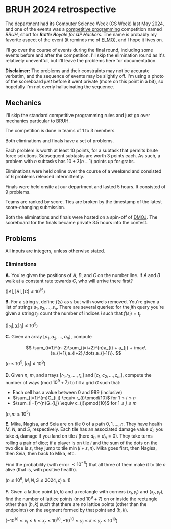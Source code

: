 # BRUH 2024 retrospective

The department had its Computer Science Week (CS Week) last May 2024, and one of the events was a [competitive programming](https://en.wikipedia.org/wiki/Competitive_programming) competition named _BRUH_, short for _**B**attle **R**oyale for **U**P **H**ackers_. The name is probably my favorite aspect of the event (it reminds me of [ELMO](https://web.evanchen.cc/elmo/index.html)), and I hope it lives on.

I'll go over the course of events during the final round, including some events before and after the competition. I'll skip the elimination round as it's relatively uneventful, but I'll leave the problems here for documentation.

**Disclaimer:** The problems and their constraints may not be accurate verbatim, and the sequence of events may be slightly off. I'm using a photo of the scoreboard _just_ before it went private (more on this point in a bit), so hopefully I'm not overly hallucinating the sequence.

## Mechanics

I'll skip the standard competitive programming rules and just go over mechanics particular to BRUH.

The competition is done in teams of 1 to 3 members.

Both eliminations and finals have a set of problems.

Each problem is worth at least $10$ points, for a subtask that permits brute force solutions. Subsequent subtasks are worth $3$ points each. As such, a problem with $n$ subtasks has $10 + 3(n-1)$ points up for grabs.

Eliminations were held online over the course of a weekend and consisted of 6 problems released intermittently.

Finals were held onsite at our department and lasted 5 hours. It consisted of 9 problems.

Teams are ranked by score. Ties are broken by the timestamp of the latest score-changing submission.

Both the eliminations and finals were hosted on a spin-off of [DMOJ](https://dmoj.ca/). The scoreboard for the finals became private 3.5 hours into the contest.

## Problems

All inputs are integers, unless otherwise stated.

### Eliminations

**A.** You're given the positions of $A$, $B$, and $C$ on the number line. If $A$ and $B$ walk at a constant rate towards $C$, who will arrive there first?

$(|A|, |B|, |C| \le 10^{15})$

**B.** For a string $s$, define $f(s)$ as $s$ but with vowels removed. You're given a list of strings $s_1, s_2, \dots, s_n$. There are several queries: for the $j$th query you're given a string $t_j$; count the number of indices $i$ such that $f(s_i) = t_j$.

$(|s_i|, \sum|t_j| \le 10^5)$

**C.** Given an array $[a_1, a_2, \dots, a_n]$, compute

$$
\sum_{i=1}^{n-2}\sum_{j=i+2}^{n}a_{i} + a_{j} + \max\{a_{i+1},a_{i+2},\dots,a_{j-1}\}.
$$

$(n \le 10^5, |a_i| \le 10^9)$

**D.** Given $n$, $m$, and arrays $[r_1, r_2, \dots, r_n]$ and $[c_1, c_2, \dots, c_m]$, compute the number of ways (mod $10^9+7$) to fill a grid $G$ such that:

- Each cell has a value between $0$ and $999$ (inclusive)
- $\sum_{j=1}^{m}G_{i,j} \equiv r_{i}\pmod{10}$ for $1 \le i \le n$
- $\sum_{i=1}^{n}G_{i,j} \equiv c_{j}\pmod{10}$ for $1 \le j \le m$

$(n, m \le 10^{5})$

**E.** Mika, Nagisa, and Seia are on tile $0$ of a path $0, 1, \dots, n$. They have health $M$, $N$, and $S$, respectively. Each tile has an associated damage value $d_i$; you take $d_i$ damage if you land on tile $i$ (here $d_0 = d_n = 0$). They take turns rolling a pair of dice; if a player is on tile $i$ and the sum of the dots on the two dice is $s$, they jump to tile $\min(i+s, n)$. Mika goes first, then Nagisa, then Seia, then back to Mika, etc.

Find the probability (with error $< 10^{-6}$) that all three of them make it to tile $n$ alive (that is, with positive health).

$(n \le 10^6, M, N, S \le 2024, d_i \ge 1)$

**F.** Given a lattice point $(h, k)$ and a rectangle with corners $(x_l, y_l)$ and $(x_r, y_r)$, find the number of lattice points (mod $10^9+7$) on or inside the rectangle other than $(h, k)$ such that there are no lattice points (other than the endpoints) on the segment formed by that point and $(h, k)$.

$(-10^{10} \le x_l \le h \le x_r \le 10^{10}, -10^{10} \le y_l \le k \le y_r \le 10^{10})$
